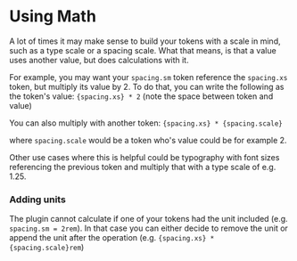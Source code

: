 # Using Math

A lot of times it may make sense to build your tokens with a scale in mind, such as a type scale or a spacing scale. What that means, is that a value uses another value, but does calculations with it.

For example, you may want your `spacing.sm` token reference the `spacing.xs` token, but multiply its value by 2. To do that, you can write the following as the token's value: `{spacing.xs} * 2` (note the space between token and value)

You can also multiply with another token: `{spacing.xs} * {spacing.scale}`

where `spacing.scale` would be a token who's value could be for example 2.

Other use cases where this is helpful could be typography with font sizes referencing the previous token and multiply that with a type scale of e.g. 1.25.

### Adding units
The plugin cannot calculate if one of your tokens had the unit included (e.g. `spacing.sm = 2rem`). In that case you can either decide to remove the unit or append the unit after the operation (e.g. `{spacing.xs} * {spacing.scale}rem`)